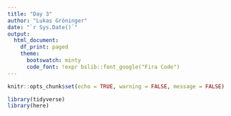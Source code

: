 ```yaml
---
title: "Day 3"
author: "Lukas Gröninger"
date: "`r Sys.Date()`"
output:
  html_document:
    df_print: paged
    theme:
      bootswatch: minty
      code_font: !expr bslib::font_google("Fira Code")
---
```





```r
knitr::opts_chunk$set(echo = TRUE, warning = FALSE, message = FALSE)
```



```r
library(tidyverse)
library(here)


```